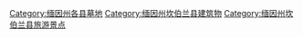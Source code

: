 [[Category:缅因州各县墓地|Category:缅因州各县墓地]]
[[Category:缅因州坎伯兰县建筑物|Category:缅因州坎伯兰县建筑物]]
[[Category:缅因州坎伯兰县旅游景点|Category:缅因州坎伯兰县旅游景点]]